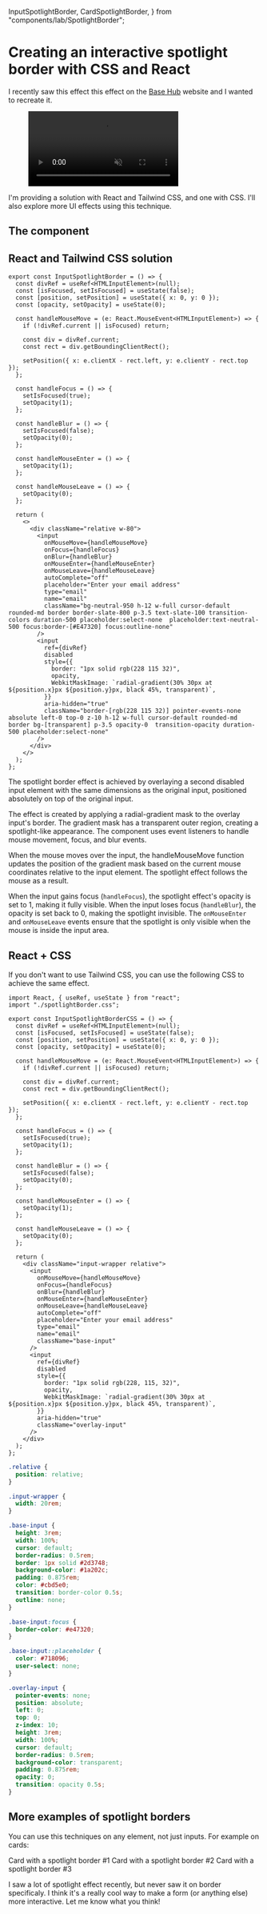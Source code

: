   InputSpotlightBorder,
  CardSpotlightBorder,
} from "components/lab/SpotlightBorder";

<LayoutBlog >

# Creating an interactive spotlight border with CSS and React

I recently saw this effect this effect on the [Base Hub](https://basehub.ai/) website and I wanted to recreate it.

<figure>
  <video
    playsInline
    muted
    loop
    autoPlay
    src="/blog/spotlight-gradient-basehub.mp4"
    alt="Spotlight border gradient basehub landing page"
    className="m-auto h-full w-96 rounded-xl border border-slate-600/50"
  />
  <figcaption>
    [Spotlight border gradient basehub landing page](https://basehub.ai/)
  </figcaption>
</figure>

I'm providing a solution with React and Tailwind CSS, and one with CSS. I'll also explore more UI effects using this technique.

## The component

<ComponentPlayground>
  <InputSpotlightBorder />
</ComponentPlayground>

## React and Tailwind CSS solution

```tsx
export const InputSpotlightBorder = () => {
  const divRef = useRef<HTMLInputElement>(null);
  const [isFocused, setIsFocused] = useState(false);
  const [position, setPosition] = useState({ x: 0, y: 0 });
  const [opacity, setOpacity] = useState(0);

  const handleMouseMove = (e: React.MouseEvent<HTMLInputElement>) => {
    if (!divRef.current || isFocused) return;

    const div = divRef.current;
    const rect = div.getBoundingClientRect();

    setPosition({ x: e.clientX - rect.left, y: e.clientY - rect.top });
  };

  const handleFocus = () => {
    setIsFocused(true);
    setOpacity(1);
  };

  const handleBlur = () => {
    setIsFocused(false);
    setOpacity(0);
  };

  const handleMouseEnter = () => {
    setOpacity(1);
  };

  const handleMouseLeave = () => {
    setOpacity(0);
  };

  return (
    <>
      <div className="relative w-80">
        <input
          onMouseMove={handleMouseMove}
          onFocus={handleFocus}
          onBlur={handleBlur}
          onMouseEnter={handleMouseEnter}
          onMouseLeave={handleMouseLeave}
          autoComplete="off"
          placeholder="Enter your email address"
          type="email"
          name="email"
          className="bg-neutral-950 h-12 w-full cursor-default rounded-md border border-slate-800 p-3.5 text-slate-100 transition-colors duration-500 placeholder:select-none  placeholder:text-neutral-500 focus:border-[#E47320] focus:outline-none"
        />
        <input
          ref={divRef}
          disabled
          style={{
            border: "1px solid rgb(228 115 32)",
            opacity,
            WebkitMaskImage: `radial-gradient(30% 30px at ${position.x}px ${position.y}px, black 45%, transparent)`,
          }}
          aria-hidden="true"
          className="border-[rgb(228 115 32)] pointer-events-none absolute left-0 top-0 z-10 h-12 w-full cursor-default rounded-md border bg-[transparent] p-3.5 opacity-0  transition-opacity duration-500 placeholder:select-none"
        />
      </div>
    </>
  );
};
```

The spotlight border effect is achieved by overlaying a second disabled input element with the same dimensions as the original input, positioned absolutely on top of the original input.

The effect is created by applying a radial-gradient mask to the overlay input's border. The gradient mask has a transparent outer region, creating a spotlight-like appearance. The component uses event listeners to handle mouse movement, focus, and blur events.

When the mouse moves over the input, the handleMouseMove function updates the position of the gradient mask based on the current mouse coordinates relative to the input element. The spotlight effect follows the mouse as a result.

When the input gains focus (`handleFocus`), the spotlight effect's opacity is set to 1, making it fully visible. When the input loses focus (`handleBlur`), the opacity is set back to 0, making the spotlight invisible. The `onMouseEnter` and `onMouseLeave` events ensure that the spotlight is only visible when the mouse is inside the input area.

## React + CSS

If you don't want to use Tailwind CSS, you can use the following CSS to achieve the same effect.

```tsx
import React, { useRef, useState } from "react";
import "./spotlightBorder.css";

export const InputSpotlightBorderCSS = () => {
  const divRef = useRef<HTMLInputElement>(null);
  const [isFocused, setIsFocused] = useState(false);
  const [position, setPosition] = useState({ x: 0, y: 0 });
  const [opacity, setOpacity] = useState(0);

  const handleMouseMove = (e: React.MouseEvent<HTMLInputElement>) => {
    if (!divRef.current || isFocused) return;

    const div = divRef.current;
    const rect = div.getBoundingClientRect();

    setPosition({ x: e.clientX - rect.left, y: e.clientY - rect.top });
  };

  const handleFocus = () => {
    setIsFocused(true);
    setOpacity(1);
  };

  const handleBlur = () => {
    setIsFocused(false);
    setOpacity(0);
  };

  const handleMouseEnter = () => {
    setOpacity(1);
  };

  const handleMouseLeave = () => {
    setOpacity(0);
  };

  return (
    <div className="input-wrapper relative">
      <input
        onMouseMove={handleMouseMove}
        onFocus={handleFocus}
        onBlur={handleBlur}
        onMouseEnter={handleMouseEnter}
        onMouseLeave={handleMouseLeave}
        autoComplete="off"
        placeholder="Enter your email address"
        type="email"
        name="email"
        className="base-input"
      />
      <input
        ref={divRef}
        disabled
        style={{
          border: "1px solid rgb(228, 115, 32)",
          opacity,
          WebkitMaskImage: `radial-gradient(30% 30px at ${position.x}px ${position.y}px, black 45%, transparent)`,
        }}
        aria-hidden="true"
        className="overlay-input"
      />
    </div>
  );
};
```

```css spotlightBorder.css
.relative {
  position: relative;
}

.input-wrapper {
  width: 20rem;
}

.base-input {
  height: 3rem;
  width: 100%;
  cursor: default;
  border-radius: 0.5rem;
  border: 1px solid #2d3748;
  background-color: #1a202c;
  padding: 0.875rem;
  color: #cbd5e0;
  transition: border-color 0.5s;
  outline: none;
}

.base-input:focus {
  border-color: #e47320;
}

.base-input::placeholder {
  color: #718096;
  user-select: none;
}

.overlay-input {
  pointer-events: none;
  position: absolute;
  left: 0;
  top: 0;
  z-index: 10;
  height: 3rem;
  width: 100%;
  cursor: default;
  border-radius: 0.5rem;
  background-color: transparent;
  padding: 0.875rem;
  opacity: 0;
  transition: opacity 0.5s;
}
```

## More examples of spotlight borders

You can use this techniques on any element, not just inputs. For example on cards:

<ComponentPlayground className="flex-col gap-8">
  <CardSpotlightBorder borderColor="#bef264">
    Card with a spotlight border #1
  </CardSpotlightBorder>
  <CardSpotlightBorder borderColor="#075985" borderWidth={6}>
    Card with a spotlight border #2
  </CardSpotlightBorder>
  <CardSpotlightBorder borderColor="#fecdd3" percentSize={99}>
    Card with a spotlight border #3
  </CardSpotlightBorder>
</ComponentPlayground>

I saw a lot of spotlight effect recently, but never saw it on border specificaly.
I think it's a really cool way to make a form (or anything else) more interactive. Let me know what you think!

</LayoutBlog>
